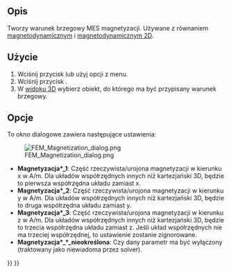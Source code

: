 <languages/>

{{Docnav
|[[FEM_ConstraintCurrentDensity/pl|Warunek brzegowy gęstości prądu]]
|[[FEM_ElectricChargeDensity/pl|Gęstość ładunku elektrycznego]]
|[[FEM_Workbench/pl|środowisko pracy MES]]
|IconL=FEM_ConstraintCurrentDensity.svg
|IconR=FEM_ConstraintElectricChargeDensity.svg
|IconC=Workbench_FEM.svg
}}

{{GuiCommandContainer|
{{GuiCommand/pl
|Name=FEM ConstraintMagnetization
|Name/pl=MES: Warunek brzegowy magnetyzacji
|MenuLocation=Model → Warunki brzegowe elektromagnetyczne → Warunek brzegowy magnetyzacji
|Workbenches=[[FEM_Workbench/pl|MES]]
|Version=0.21
|SeeAlso=[[FEM_EquationMagnetodynamic/pl|Równanie magnetodynamiczne]], [[FEM_EquationMagnetodynamic2D/pl|Równanie magnetodynamiczne 2D]]
}}
{{GuiCommandFemInfo/pl
|Solvers=Elmer
}}
}}

<span id="Description"></span>
==Opis==

Tworzy warunek brzegowy MES magnetyzacji. Używane z równaniem [[FEM_EquationMagnetodynamic/pl|magnetodynamicznym]] i [[FEM_EquationMagnetodynamic2D/pl|magnetodynamicznym 2D]].

<span id="Usage"></span>
==Użycie==

<div class="mw-translate-fuzzy">
# Wciśnij przycisk {{Button|[[Image:FEM_ConstraintMagnetization.svg|16px]] [[FEM_ConstraintMagnetization/pl|Warunek brzegowy magnetyzacji]]}} lub użyj opcji {{MenuCommand|Model → Warunki brzegowe elektromagnetyczne → [[Image:FEM_ConstraintMagnetization.svg|16px]] Warunek brzegowy magnetyzacji}} z menu.
# Wciśnij przycisk {{Button|Dodaj}}.
# W [[3D_view/pl|widoku 3D]] wybierz obiekt, do którego ma być przypisany warunek brzegowy.
</div>

<span id="Options"></span>
==Opcje==

To okno dialogowe zawiera następujące ustawienia:

[[Image:FEM_Magnetization_dialog.png]]

* '''Magnetyzacja*_1''': Część rzeczywista/urojona magnetyzacji w kierunku x w A/m. Dla układów współrzędnych innych niż kartezjański 3D, będzie to pierwsza współrzędna układu zamiast x.
* '''Magnetyzacja*_2''': Część rzeczywista/urojona magnetyzacji w kierunku y w A/m. Dla układów współrzędnych innych niż kartezjański 3D, będzie to druga współrzędna układu zamiast y.
* '''Magnetyzacja*_3''': Część rzeczywista/urojona magnetyzacji w kierunku z w A/m. Dla układów współrzędnych innych niż kartezjański 3D, będzie to trzecia współrzędna układu zamiast z. Jeśli układ współrzędnych nie ma trzeciej współrzędnej, to ustawienie zostanie zignorowane.
* '''Magnetyzacja*_*_nieokreślona''': Czy dany parametr ma być wyłączony (traktowany jako niewiadoma przez solver). 


{{Docnav
|[[FEM_ConstraintCurrentDensity/pl|Warunek brzegowy gęstości prądu]]
|[[FEM_ElectricChargeDensity/pl|Gęstość ładunku elektrycznego]]
|[[FEM_Workbench/pl|środowisko pracy MES]]
|IconL=FEM_ConstraintCurrentDensity.svg
|IconR=FEM_ConstraintElectricChargeDensity.svg
|IconC=Workbench_FEM.svg
}}

{{FEM Tools navi{{#translation:}}}}
{{Userdocnavi{{#translation:}}}}